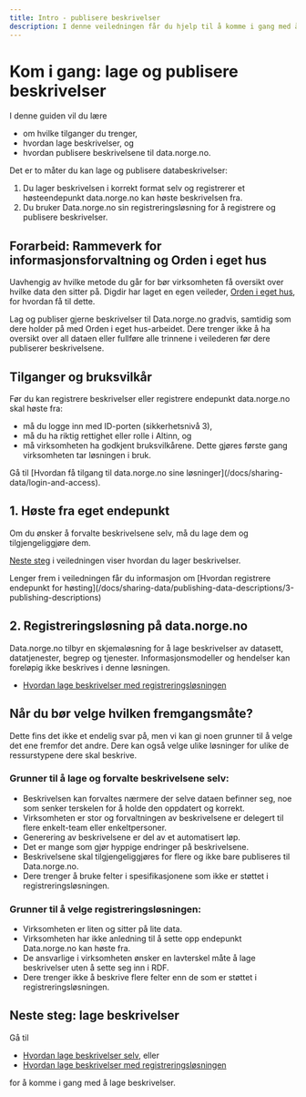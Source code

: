 ```yaml
---
title: Intro - publisere beskrivelser
description: I denne veiledningen får du hjelp til å komme i gang med å beskrive data og publisere beskrivelsen til data.norge.no.
---
```


# Kom i gang: lage og publisere beskrivelser

I denne guiden vil du lære

- om hvilke tilganger du trenger,
- hvordan lage beskrivelser, og
- hvordan publisere beskrivelsene til data.norge.no.

<Divider />

Det er to måter du kan lage og publisere databeskrivelser:

1. Du lager beskrivelsen i korrekt format selv og registrerer et høsteendepunkt data.norge.no kan høste beskrivelsen fra.
2. Du bruker Data.norge.no sin registreringsløsning for å registrere og publisere beskrivelser.

## Forarbeid: Rammeverk for informasjonsforvaltning og Orden i eget hus

Uavhengig av hvilke metode du går for bør virksomheten få oversikt over hvilke data den sitter på. Digdir har laget en egen veileder, [Orden i eget hus](https://www.digdir.no/informasjonsforvaltning/veileder-orden-i-eget-hus/2716), for hvordan få til dette.

Lag og publiser gjerne beskrivelser til Data.norge.no gradvis, samtidig som dere holder på med Orden i eget hus-arbeidet. Dere trenger ikke å ha oversikt over all dataen eller fullføre alle trinnene i veilederen før dere publiserer beskrivelsene.

## Tilganger og bruksvilkår

Før du kan registrere beskrivelser eller registrere endepunkt data.norge.no skal høste fra:

- må du logge inn med ID-porten (sikkerhetsnivå 3),
- må du ha riktig rettighet eller rolle i Altinn, og
- må virksomheten ha godkjent bruksvilkårene. Dette gjøres første gang virksomheten tar løsningen i bruk.

<Alert data-size='sm'>
    Gå til [Hvordan få tilgang til data.norge.no sine løsninger](/docs/sharing-data/login-and-access).
</Alert>

## 1. Høste fra eget endepunkt

Om du ønsker å forvalte beskrivelsene selv, må du lage dem og tilgjengeliggjøre dem.

[Neste steg](/docs/sharing-data/publishing-data-descriptions/1-creating-descriptions-self) i veiledningen viser hvordan du lager beskrivelser.

<Alert data-size='sm'>
    Lenger frem i veiledningen får du informasjon om [Hvordan registrere endepunkt for
    høsting](/docs/sharing-data/publishing-data-descriptions/3-publishing-descriptions)
</Alert>

## 2. Registreringsløsning på data.norge.no

Data.norge.no tilbyr en skjemaløsning for å lage beskrivelser av datasett, datatjenester, begrep og tjenester. Informasjonsmodeller og hendelser kan foreløpig ikke beskrives i denne løsningen.

- [Hvordan lage beskrivelser med registreringsløsningen](/docs/sharing-data/publishing-data-descriptions/2-creating-descriptions-registration)

## Når du bør velge hvilken fremgangsmåte?

Dette fins det ikke et endelig svar på, men vi kan gi noen grunner til å velge det ene fremfor det andre. Dere kan også velge ulike løsninger for ulike de ressurstypene dere skal beskrive.

### Grunner til å lage og forvalte beskrivelsene selv:

- Beskrivelsen kan forvaltes nærmere der selve dataen befinner seg, noe som senker terskelen for å holde den oppdatert og korrekt.
- Virksomheten er stor og forvaltningen av beskrivelsene er delegert til flere enkelt-team eller enkeltpersoner.
- Generering av beskrivelsene er del av et automatisert løp.
- Det er mange som gjør hyppige endringer på beskrivelsene.
- Beskrivelsene skal tilgjengeliggjøres for flere og ikke bare publiseres til Data.norge.no.
- Dere trenger å bruke felter i spesifikasjonene som ikke er støttet i registreringsløsningen.

### Grunner til å velge registreringsløsningen:

- Virksomheten er liten og sitter på lite data.
- Virksomheten har ikke anledning til å sette opp endepunkt Data.norge.no kan høste fra.
- De ansvarlige i virksomheten ønsker en lavterskel måte å lage beskrivelser uten å sette seg inn i RDF.
- Dere trenger ikke å beskrive flere felter enn de som er støttet i registreringsløsningen.

## Neste steg: lage beskrivelser

Gå til

- [Hvordan lage beskrivelser selv](/docs/sharing-data/publishing-data-descriptions/1-creating-descriptions-self), eller
- [Hvordan lage beskrivelser med registreringsløsningen](/docs/sharing-data/publishing-data-descriptions/2-creating-descriptions-registration)

for å komme i gang med å lage beskrivelser.

